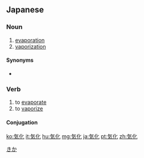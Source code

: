==Japanese==
{{ja-kanjitab|き|か|yomi=o}}

===Noun===
{{ja-noun|きか|kyu=氣化}}

# [[evaporation]]
# [[vaporization]]

====Synonyms====
* {{ja-r|蒸発|じょうはつ}}

===Verb===
{{ja-verb-suru|きか|kyu=氣化}}

# to [[evaporate]]
# to [[vaporize]]

====Conjugation====
{{ja-suru|きか}}

[[Category:ja:Sciences|きか]]

[[ko:気化]]
[[it:気化]]
[[hu:気化]]
[[mg:気化]]
[[ja:気化]]
[[pt:気化]]
[[zh:気化]]